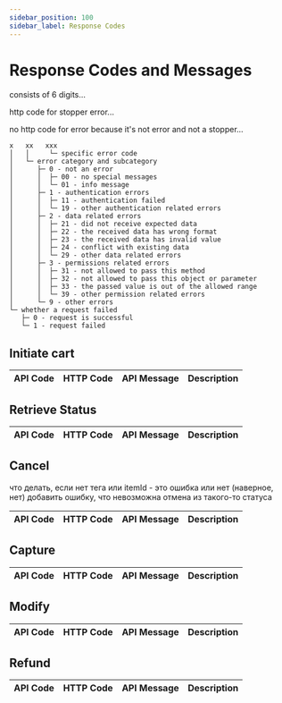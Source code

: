 ```yaml
---
sidebar_position: 100
sidebar_label: Response Codes
---
```



# Response Codes and Messages

consists of 6 digits...

http code for stopper error...

no http code for error because it's not error and not a stopper...


```
x   xx   xxx
│   │     └─ specific error code
│   └─ error category and subcategory
│      ├─ 0 - not an error
│      │  ├─ 00 - no special messages
│      │  └─ 01 - info message
│      ├─ 1 - authentication errors
│      │  ├─ 11 - authentication failed
│      │  └─ 19 - other authentication related errors
│      ├─ 2 - data related errors
│      │  ├─ 21 - did not receive expected data
│      │  ├─ 22 - the received data has wrong format
│      │  ├─ 23 - the received data has invalid value
│      │  ├─ 24 - conflict with existing data
│      │  └─ 29 - other data related errors
│      ├─ 3 - permissions related errors
│      │  ├─ 31 - not allowed to pass this method
│      │  ├─ 32 - not allowed to pass this object or parameter
│      │  ├─ 33 - the passed value is out of the allowed range
│      │  └─ 39 - other permission related errors
│      └─ 9 - other errors
└─ whether a request failed
   ├─ 0 - request is successful
   └─ 1 - request failed
```

## Initiate cart

<table>
  <thead>
    <tr>
      <th>API&nbsp;Code</th>
      <th>HTTP&nbsp;Code</th>
      <th>API&nbsp;Message</th>
      <th>Description</th>
    </tr>
  </thead>
  <tbody>
    <Code000000 name="201" />
    <Code001001 name="201" />
    <Code001002 name="201" />
    <Code101001 />
    <Code101002 />
    <Code111000 />
    <Code121001 />
    <Code121002 />
    <Code122001 />
    <Code122002 />
    <Code123000 />
    <Code123002 />
    <Code123003 />
    <Code124001 />
    <Code124002 />
    <Code124003 />
    <Code124016 />
    <Code131000 />
    <Code132000 />
    <Code132001 />
    <Code132002 />
    <Code132003 />
    <Code133000 />
    <Code133004 />
    <Code133005 />
    <Code199000 />
    <Code199001 />
    <Code503 />
  </tbody>
</table>


## Retrieve Status

<table>
  <thead>
    <tr>
      <th>API&nbsp;Code</th>
      <th>HTTP&nbsp;Code</th>
      <th>API&nbsp;Message</th>
      <th>Description</th>
    </tr>
  </thead>
  <tbody>
    <Code000000 name="200" />
    <Code001003 />
    <Code001004 />
    <Code001005 />
    <Code001006 />
    <Code001007 />
    <Code111000 />
    <Code121001 />
    <Code122001 />
    <Code131000 />
    <Code199000 />
    <Code199001 />
    <Code503 />
  </tbody>
</table>

## Cancel

что делать, если нет тега или itemId - это ошибка или нет (наверное, нет)
добавить ошибку, что невозможна отмена из такого-то статуса

<table>
  <thead>
    <tr>
      <th>API&nbsp;Code</th>
      <th>HTTP&nbsp;Code</th>
      <th>API&nbsp;Message</th>
      <th>Description</th>
    </tr>
  </thead>
  <tbody>
    <Code000000 name="200" />
    <Code111000 />
    <Code121001 />
    <Code122001 />
    <Code131000 />
    <Code199000 />
    <Code199001 />
    <Code503 />
  </tbody>
</table>

## Capture

<table>
  <thead>
    <tr>
      <th>API&nbsp;Code</th>
      <th>HTTP&nbsp;Code</th>
      <th>API&nbsp;Message</th>
      <th>Description</th>
    </tr>
  </thead>
  <tbody>
    <Code000000 name="200" />
    <Code111000 />
    <Code121001 />
    <Code122001 />
    <Code131000 />
    <Code199000 />
    <Code199001 />
    <Code503 />
  </tbody>
</table>

## Modify

<table>
  <thead>
    <tr>
      <th>API&nbsp;Code</th>
      <th>HTTP&nbsp;Code</th>
      <th>API&nbsp;Message</th>
      <th>Description</th>
    </tr>
  </thead>
  <tbody>
    <Code000000 name="200" />
    <Code111000 />
    <Code121001 />
    <Code122001 />
    <Code131000 />
    <Code199000 />
    <Code199001 />
    <Code503 />
  </tbody>
</table>

## Refund

<table>
  <thead>
    <tr>
      <th>API&nbsp;Code</th>
      <th>HTTP&nbsp;Code</th>
      <th>API&nbsp;Message</th>
      <th>Description</th>
    </tr>
  </thead>
  <tbody>
    <Code000000 name="200" />
    <Code111000 />
    <Code121001 />
    <Code122001 />
    <Code131000 />
    <Code199000 />
    <Code199001 />
    <Code503 />
  </tbody>
</table>